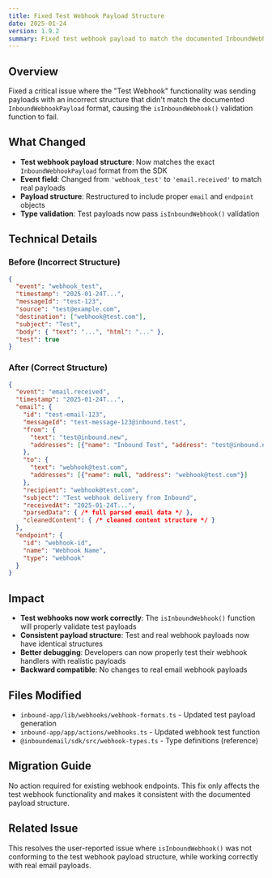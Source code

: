 ```yaml
---
title: Fixed Test Webhook Payload Structure
date: 2025-01-24
version: 1.9.2
summary: Fixed test webhook payload to match the documented InboundWebhookPayload structure and pass isInboundWebhook validation
---
```


## Overview
Fixed a critical issue where the "Test Webhook" functionality was sending payloads with an incorrect structure that didn't match the documented `InboundWebhookPayload` format, causing the `isInboundWebhook()` validation function to fail.

## What Changed
- **Test webhook payload structure**: Now matches the exact `InboundWebhookPayload` format from the SDK
- **Event field**: Changed from `'webhook_test'` to `'email.received'` to match real payloads
- **Payload structure**: Restructured to include proper `email` and `endpoint` objects
- **Type validation**: Test payloads now pass `isInboundWebhook()` validation

## Technical Details

### Before (Incorrect Structure)
```json
{
  "event": "webhook_test",
  "timestamp": "2025-01-24T...",
  "messageId": "test-123",
  "source": "test@example.com",
  "destination": ["webhook@test.com"],
  "subject": "Test",
  "body": { "text": "...", "html": "..." },
  "test": true
}
```

### After (Correct Structure)
```json
{
  "event": "email.received",
  "timestamp": "2025-01-24T...",
  "email": {
    "id": "test-email-123",
    "messageId": "test-message-123@inbound.test",
    "from": {
      "text": "test@inbound.new",
      "addresses": [{"name": "Inbound Test", "address": "test@inbound.new"}]
    },
    "to": {
      "text": "webhook@test.com",
      "addresses": [{"name": null, "address": "webhook@test.com"}]
    },
    "recipient": "webhook@test.com",
    "subject": "Test webhook delivery from Inbound",
    "receivedAt": "2025-01-24T...",
    "parsedData": { /* full parsed email data */ },
    "cleanedContent": { /* cleaned content structure */ }
  },
  "endpoint": {
    "id": "webhook-id",
    "name": "Webhook Name",
    "type": "webhook"
  }
}
```

## Impact
- **Test webhooks now work correctly**: The `isInboundWebhook()` function will properly validate test payloads
- **Consistent payload structure**: Test and real webhook payloads now have identical structures
- **Better debugging**: Developers can now properly test their webhook handlers with realistic payloads
- **Backward compatible**: No changes to real email webhook payloads

## Files Modified
- `inbound-app/lib/webhooks/webhook-formats.ts` - Updated test payload generation
- `inbound-app/app/actions/webhooks.ts` - Updated webhook test function
- `@inboundemail/sdk/src/webhook-types.ts` - Type definitions (reference)

## Migration Guide
No action required for existing webhook endpoints. This fix only affects the test webhook functionality and makes it consistent with the documented payload structure.

## Related Issue
This resolves the user-reported issue where `isInboundWebhook()` was not conforming to the test webhook payload structure, while working correctly with real email payloads.